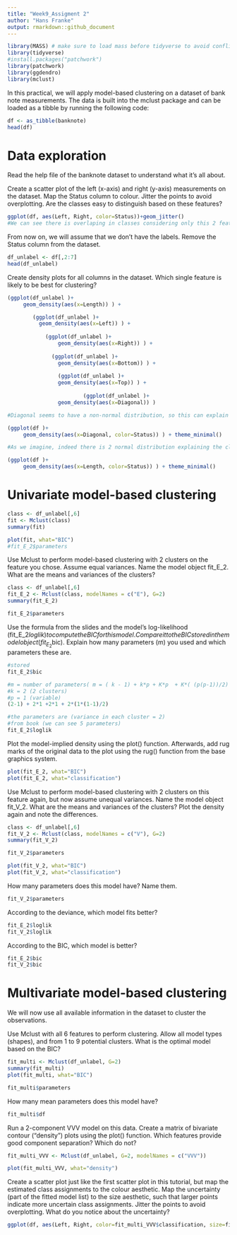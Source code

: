 ```yaml
---
title: "Week9_Assigment 2"
author: "Hans Franke"
output: rmarkdown::github_document
---
```



```r
library(MASS) # make sure to load mass before tidyverse to avoid conflicts!
library(tidyverse)
#install.packages("patchwork")
library(patchwork)
library(ggdendro)
library(mclust)
```

In this practical, we will apply model-based clustering on a dataset of bank note measurements. The data is built into the mclust package and can be loaded as a tibble by running the following code:
```r

df <- as_tibble(banknote)
head(df)
```


# Data exploration

Read the help file of the banknote dataset to understand what it’s all about.

Create a scatter plot of the left (x-axis) and right (y-axis) measurements on the dataset. Map the Status column to colour. Jitter the points to avoid overplotting. Are the classes easy to distinguish based on these features?
```r

ggplot(df, aes(Left, Right, color=Status))+geom_jitter()
#We can see there is overlaping in classes considering only this 2 features, so no clear distinguishing
```

From now on, we will assume that we don’t have the labels. Remove the Status column from the dataset.

```r
df_unlabel <- df[,2:7]
head(df_unlabel)
```

Create density plots for all columns in the dataset. Which single feature is likely to be best for clustering?

```r

(ggplot(df_unlabel )+
     geom_density(aes(x=Length)) ) +

        (ggplot(df_unlabel )+
          geom_density(aes(x=Left)) ) +
  
            (ggplot(df_unlabel )+
                geom_density(aes(x=Right)) ) +
  
              (ggplot(df_unlabel )+
                geom_density(aes(x=Bottom)) ) +
  
                (ggplot(df_unlabel )+
                geom_density(aes(x=Top)) ) +
  
                        (ggplot(df_unlabel )+
                geom_density(aes(x=Diagonal)) ) 

#Diagonal seems to have a non-normal distribution, so this can explain Clusters better, probably there is two normal distributions (clusters)
```
```r
(ggplot(df )+
     geom_density(aes(x=Diagonal, color=Status)) ) + theme_minimal()

#As we imagine, indeed there is 2 normal distribution explaining the classes
```

```r
(ggplot(df )+
     geom_density(aes(x=Length, color=Status)) ) + theme_minimal()
```

# Univariate model-based clustering

```r
class <- df_unlabel[,6]
fit <- Mclust(class)
summary(fit)

plot(fit, what="BIC")
#fit_E_2$parameters
```



Use Mclust to perform model-based clustering with 2 clusters on the feature you chose. Assume equal variances. Name the model object fit_E_2. What are the means and variances of the clusters?

```r
class <- df_unlabel[,6]
fit_E_2 <- Mclust(class, modelNames = c("E"), G=2)
summary(fit_E_2)

fit_E_2$parameters
```


Use the formula from the slides and the model’s log-likelihood (fit_E_2$loglik) to compute the BIC for this model. Compare it to the BIC stored in the model object (fit_E_2$bic). Explain how many parameters (m) you used and which parameters these are.

```r
#stored
fit_E_2$bic

#m = number of parameters( m = ( k - 1) + k*p + K*p  + K*( (p(p-1))/2) )
#k = 2 (2 clusters)
#p = 1 (variable)
(2-1) + 2*1 +2*1 + 2*(1*(1-1)/2)

#the parameters are (variance in each cluster = 2)
#from book (we can see 5 parameters)
fit_E_2$loglik
```


Plot the model-implied density using the plot() function. Afterwards, add rug marks of the original data to the plot using the rug() function from the base graphics system.

```r
plot(fit_E_2, what="BIC")
plot(fit_E_2, what="classification")
```

Use Mclust to perform model-based clustering with 2 clusters on this feature again, but now assume unequal variances. Name the model object fit_V_2. What are the means and variances of the clusters? Plot the density again and note the differences.

```r
class <- df_unlabel[,6]
fit_V_2 <- Mclust(class, modelNames = c("V"), G=2)
summary(fit_V_2)

fit_V_2$parameters
```
```r

plot(fit_V_2, what="BIC")
plot(fit_V_2, what="classification")

```

How many parameters does this model have? Name them.

```r
fit_V_2$parameters
```

According to the deviance, which model fits better?
```r
fit_E_2$loglik
fit_V_2$loglik
```


According to the BIC, which model is better?

```r
fit_E_2$bic
fit_V_2$bic
```

# Multivariate model-based clustering

We will now use all available information in the dataset to cluster the observations.


Use Mclust with all 6 features to perform clustering. Allow all model types (shapes), and from 1 to 9 potential clusters. What is the optimal model based on the BIC?

```r
fit_multi <- Mclust(df_unlabel, G=2)
summary(fit_multi)
plot(fit_multi, what="BIC")
```
```r
fit_multi$parameters
```


How many mean parameters does this model have?

```r
fit_multi$df

```

Run a 2-component VVV model on this data. Create a matrix of bivariate contour (“density”) plots using the plot() function. Which features provide good component separation? Which do not?

```r
fit_multi_VVV <- Mclust(df_unlabel, G=2, modelNames = c("VVV"))

plot(fit_multi_VVV, what="density")
```

Create a scatter plot just like the first scatter plot in this tutorial, but map the estimated class assignments to the colour aesthetic. Map the uncertainty (part of the fitted model list) to the size aesthetic, such that larger points indicate more uncertain class assignments. Jitter the points to avoid overplotting. What do you notice about the uncertainty?

```r
ggplot(df, aes(Left, Right, color=fit_multi_VVV$classification, size=fit_multi_VVV$uncertainty))+geom_jitter()
```

